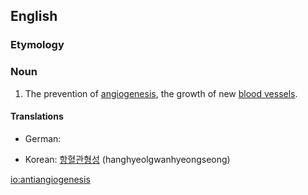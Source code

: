 ==English==

===Etymology===

{{prefix|anti|angiogenesis}}

===Noun===
{{en-noun|-}}

# {{context|medicine|lang=en}} The prevention of [[angiogenesis]], the growth of new [[blood vessel]]s.

====Translations====
{{trans-top|prevention of angiogenesis}}
* German: {{t|de|Antiangiogenese|f}}
{{trans-mid}}
* Korean: [[항혈관형성]] (hanghyeolgwanhyeongseong)
{{trans-bottom}}

[[io:antiangiogenesis]]